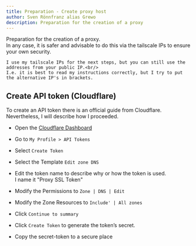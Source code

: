 ```yaml
---
title: Preparation - Create proxy host
author: Sven Rönnfranz alias Grewo
description: Preparation for the creation of a proxy
---
```



<Aside type="note">
    Preparation for the creation of a proxy.<br/>
    In any case, it is safer and advisable to do this via the tailscale IPs to ensure your own security.

    I use my tailscale IPs for the next steps, but you can still use the addresses from your public IP.<br/>
    I.e. it is best to read my instructions correctly, but I try to put the alternative IP's in brackets.
</Aside>

## Create API token (Cloudflare)
To create an API token there is an official guide from Cloudflare.<br/>
Nevertheless, I will describe how I proceeded.
<LinkCard
    title="Official API-Guide"
    href="https://developers.cloudflare.com/fundamentals/api/get-started/create-token/"
/>

* Open the <a target="_blank" href="https://dash.cloudflare.com/profile/api-tokens/">Cloudflare Dashboard</a>
* Go to `My Profile > API Tokens`
* Select `Create Token`
* Select the Template `Edit zone DNS`
* Edit the token name to describe why or how the token is used.<br/>I name it "Proxy SSL Token"

* Modify the Permissions to `Zone | DNS | Edit`
* Modify the Zone Resources to `Include' | All zones`
* Click `Continue to summary`
* Click `Create Token` to generate the token’s secret.
* Copy the secret-token to a secure place
